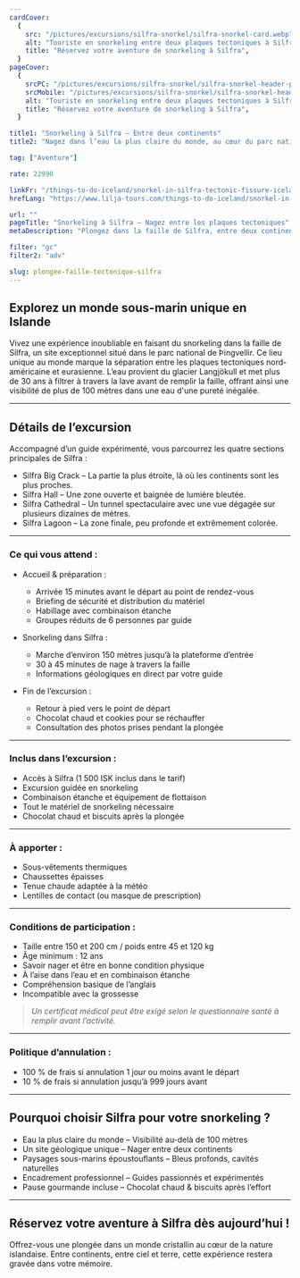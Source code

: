 ```yaml
---
cardCover:
  {
    src: "/pictures/excursions/silfra-snorkel/silfra-snorkel-card.webp",
    alt: "Touriste en snorkeling entre deux plaques tectoniques à Silfra",
    title: "Réservez votre aventure de snorkeling à Silfra",
  }
pageCover:
  {
    srcPC: "/pictures/excursions/silfra-snorkel/silfra-snorkel-header-pc.webp",
    srcMobile: "/pictures/excursions/silfra-snorkel/silfra-snorkel-header-mobile.webp",
    alt: "Touriste en snorkeling entre deux plaques tectoniques à Silfra",
    title: "Réservez votre aventure de snorkeling à Silfra",
  }

title1: "Snorkeling à Silfra – Entre deux continents"
title2: "Nagez dans l’eau la plus claire du monde, au cœur du parc national de Þingvellir"

tag: ["Aventure"]

rate: 22990

linkFr: "/things-to-do-iceland/snorkel-in-silfra-tectonic-fissure-iceland"
hrefLang: "https://www.lilja-tours.com/things-to-do-iceland/snorkel-in-silfra-tectonic-fissure-iceland"

url: ""
pageTitle: "Snorkeling à Silfra – Nagez entre les plaques tectoniques"
metaDescription: "Plongez dans la faille de Silfra, entre deux continents. Snorkeling guidé dans une eau pure et cristalline. Tout l’équipement inclus. Réservez maintenant."

filter: "gc"
filter2: "adv"

slug: plongee-faille-tectonique-silfra
---
```


## Explorez un monde sous-marin unique en Islande

Vivez une expérience inoubliable en faisant du snorkeling dans la faille de Silfra, un site exceptionnel situé dans le parc national de Þingvellir. Ce lieu unique au monde marque la séparation entre les plaques tectoniques nord-américaine et eurasienne. L’eau provient du glacier Langjökull et met plus de 30 ans à filtrer à travers la lave avant de remplir la faille, offrant ainsi une visibilité de plus de 100 mètres dans une eau d'une pureté inégalée.

---

## Détails de l’excursion

Accompagné d’un guide expérimenté, vous parcourrez les quatre sections principales de Silfra :

- Silfra Big Crack – La partie la plus étroite, là où les continents sont les plus proches.
- Silfra Hall – Une zone ouverte et baignée de lumière bleutée.
- Silfra Cathedral – Un tunnel spectaculaire avec une vue dégagée sur plusieurs dizaines de mètres.
- Silfra Lagoon – La zone finale, peu profonde et extrêmement colorée.

---

### Ce qui vous attend :

- Accueil & préparation :
  - Arrivée 15 minutes avant le départ au point de rendez-vous
  - Briefing de sécurité et distribution du matériel
  - Habillage avec combinaison étanche
  - Groupes réduits de 6 personnes par guide

- Snorkeling dans Silfra :
  - Marche d’environ 150 mètres jusqu’à la plateforme d’entrée
  - 30 à 45 minutes de nage à travers la faille
  - Informations géologiques en direct par votre guide

- Fin de l’excursion :
  - Retour à pied vers le point de départ
  - Chocolat chaud et cookies pour se réchauffer
  - Consultation des photos prises pendant la plongée

---

### Inclus dans l’excursion :

- Accès à Silfra (1 500 ISK inclus dans le tarif)
- Excursion guidée en snorkeling
- Combinaison étanche et équipement de flottaison
- Tout le matériel de snorkeling nécessaire
- Chocolat chaud et biscuits après la plongée

---

### À apporter :

- Sous-vêtements thermiques
- Chaussettes épaisses
- Tenue chaude adaptée à la météo
- Lentilles de contact (ou masque de prescription)

---

### Conditions de participation :

- Taille entre 150 et 200 cm / poids entre 45 et 120 kg
- Âge minimum : 12 ans
- Savoir nager et être en bonne condition physique
- À l’aise dans l’eau et en combinaison étanche
- Compréhension basique de l’anglais
- Incompatible avec la grossesse

> _Un certificat médical peut être exigé selon le questionnaire santé à remplir avant l’activité._

---

### Politique d’annulation :

- 100 % de frais si annulation 1 jour ou moins avant le départ
- 10 % de frais si annulation jusqu’à 999 jours avant

---

## Pourquoi choisir Silfra pour votre snorkeling ?

- Eau la plus claire du monde – Visibilité au-delà de 100 mètres
- Un site géologique unique – Nager entre deux continents
- Paysages sous-marins époustouflants – Bleus profonds, cavités naturelles
- Encadrement professionnel – Guides passionnés et expérimentés
- Pause gourmande incluse – Chocolat chaud & biscuits après l’effort

---

## Réservez votre aventure à Silfra dès aujourd’hui !

Offrez-vous une plongée dans un monde cristallin au cœur de la nature islandaise. Entre continents, entre ciel et terre, cette expérience restera gravée dans votre mémoire.

<script
  type="text/javascript"
  src="https://widgets.bokun.io/assets/javascripts/apps/build/BokunWidgetsLoader.js?bookingChannelUUID=97236c68-b945-4a96-8587-660bdc4c45fd"
  async
></script>

<div
  class="bokunWidget"
  data-src="https://widgets.bokun.io/online-sales/97236c68-b945-4a96-8587-660bdc4c45fd/experience-calendar/877"
></div>
